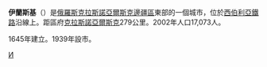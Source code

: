 '''伊蘭斯基'''（{{lang|ru|Ила́нский}}）是[[俄羅斯|俄羅斯]][[克拉斯諾亞爾斯克邊疆區|克拉斯諾亞爾斯克邊疆區]]東部的一個城市，位於[[西伯利亞鐵路|西伯利亞鐵路]]沿線上。距區府[[克拉斯諾亞爾斯克|克拉斯諾亞爾斯克]]279公里。2002年人口17,073人。

1645年建立。1939年設市。
{{coord|56|14|N|96|04|E|display=title}}
{{克拉斯諾亞爾斯克邊疆區城市}}

[[Category:克拉斯諾亞爾斯克邊疆區城市|И]]